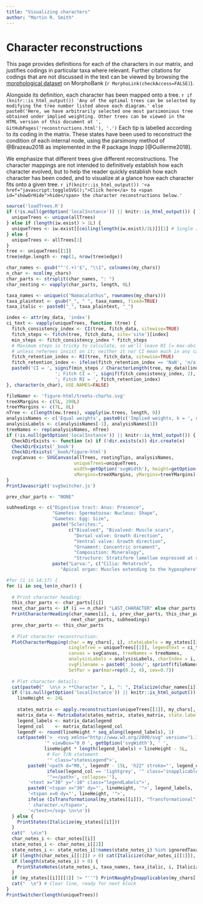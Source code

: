 ```yaml
---
title: "Visualizing characters"
author: "Martin R. Smith"
---
```


# Character reconstructions {#reconstructions}

This page provides definitions for each of the characters in our matrix, and justifies codings in particular taxa where relevant.
Further citations for codings that are not discussed in the text can be viewed by browsing the [morphological dataset](#dataset) on MorphoBank (`r MorphoLink(checkAccess=FALSE)`).

Alongside its definition, each character has been mapped onto a tree.
 `r if (knitr::is_html_output()) 'Any of the optimal trees can be selected by modifying the tree number listed above each diagram.' else paste0('Here, we have arbitrarily selected one most parsimonious tree obtained under implied weighting. Other trees can be viewed in the HTML version of this document at ', GitHubPages('reconstructions.html'), '.')`
Each tip is labelled according to its coding in the matrix.  These states have been used to reconstruct the condition of each internal node, using the parsimony method of @Brazeau2018 as implemented in the _R_ package _Inapp_ [@Guillerme2018].

We emphasize that different trees give different reconstructions.  The character mappings are not intended to definitively establish how each character evolved, but to help the reader quickly establish how each character has been coded, and to visualize at a glance how each character fits onto a given tree.  `r if(knitr::is_html_output()) '<a href="javascript:toggleSVG();">Click here</a> to <span id="showOrHide">hide</span> the character reconstructions below.'`

```R
source('loadTrees.R')
if (!is.null(getOption('localInstance')) || knitr::is_html_output()) {
  uniqueTrees <- unique(allTrees)
} else if (length(iw.exist) > 1L) {
  uniqueTrees <- iw.exist[[ceiling(length(iw.exist)/2L)]][1] # Single [] to keep as a list of 1 tree.
} else {
  uniqueTrees <- allTrees[1]
}
tree <- uniqueTrees[[1]]
tree$edge.length <- rep(1, nrow(tree$edge))

char_names <- gsub("^'(.+)'$", "\\1", colnames(my_chars))
n_char <- ncol(my_chars)
char_parts <- strsplit(char_names, ": ")
char_nesting <- vapply(char_parts, length, 0L)

taxa_names <- unique(c("Namacalathus", rownames(my_chars)))
taxa_plaintext <- gsub("_", " ", taxa_names, fixed=TRUE)
taxa_italic <- paste0("_", taxa_plaintext, "_")

index <- attr(my_data, 'index')
ci_text <- vapply(uniqueTrees, function (tree) {
  fitch_consistency_index <- CI(tree, fitch_data, sitewise=TRUE)
  fitch_steps <- fitch(tree, fitch_data, site='site')[index]
  min_steps <- fitch_consistency_index * fitch_steps
  # Maximum steps is tricky to calculate, so we'll leave RI [= max-obs / max-min]
  # unless referees insist on it; neither it nor CI mean much in any case.
  fitch_retention_index <- RI(tree, fitch_data, sitewise=TRUE)
  fitch_retention_index <- ifelse(fitch_retention_index == 'NaN', 'n/a', signif(fitch_retention_index, 2))
  paste0('CI = ', signif(min_steps / CharacterLength(tree, my_data)[index], 2),
                  '; Fitch CI = ', signif(fitch_consistency_index, 2),
                  '; Fitch RI = ', fitch_retention_index)
}, character(n_char), USE.NAMES=FALSE)
```
```R
fileNamer <- 'figure-html/tree%s-char%s.svg'
treeXMargins <- c(5L, 200L)
treeYMargins <- c(7L, 8L)
nTree <- c(length(ew.trees), vapply(iw.trees, length, 0))
analysisNames <- c('Equal weights', paste0(c('Implied weights, k = ', rep('IW, k = ', length(kValues) - 1L)), kValues))
analysisLabels <- c(analysisNames[-1], analysisNames[1])
treeNames <- rep(analysisNames, nTree)
if (!is.null(getOption('localInstance')) || knitr::is_html_output()) {
  CheckDirExists <- function (x) if (!dir.exists(x)) dir.create(x)
  CheckDirExists('_book')
  CheckDirExists('_book/figure-html')
  svgCanvas <- SVGCanvas(allTrees, rootingTips, analysisNames, 
                         uniqueTrees=uniqueTrees,
                         width=getOption('svgWidth'), height=getOption('svgHeight'),
                         xMargins=treeXMargins, yMargins=treeYMargins)
}
PrintJavascript('svgSwitcher.js')
```

```R
prev_char_parts <- "NONE"

subheadings <- c("Digestive tract: Anus: Presence",
                 "Gametes: Spermatozoa: Nucleus: Shape",
                 "Gametes: Egg: Size",
                 paste("Sclerites:",
                       c("Bivalved", "Bivalved: Muscle scars",
                         "Dorsal valve: Growth direction",
                         "Ventral valve: Growth direction",
                         "Ornament: Concentric ornament",
                         "Composition: Mineralogy",
                         "Structure: Stratiform lamellae expressed at surface")),
                 paste("Larva:", c("Cilia: Metatroch", 
                    "Apical organ: Muscles extending to the hyposphere")))

#for (i in 14:17) {
for (i in seq_len(n_char)) {
  
  # Print character heading:
  this_char_parts <- char_parts[[i]]
  next_char_parts <- if (i == n_char) "LAST_CHARACTER" else char_parts[[i + 1L]]
  PrintCharacterHeading(char_names[i], i, prev_char_parts, this_char_parts, 
                        next_char_parts, subheadings)
  prev_char_parts <- this_char_parts
  
  # Plot character reconstruction:
  PlotCharacterMapping(char = my_chars[, i], stateLabels = my_states[[i]],
                       singleTree = uniqueTrees[[1]], legendText = ci_text[i, 1],
                       canvas = svgCanvas, treeNames = treeNames,
                       analysisLabels = analysisLabels, charIndex = i,
                       svgFilename = paste0('_book/', sprintf(fileNamer, '%s', i)),
                       SetPar = par(mar=rep(0.2, 4), cex=0.7))
  
  # Plot character details:
  cat(paste0("  \n\n > **Character ", i, ": ", Italicize(char_names[i]), "**  \n>\n"))
  if (!is.null(getOption('localInstance')) || knitr::is_html_output()) {
    lineHeight <- 24L
    
    states_matrix <- apply.reconstruction(uniqueTrees[[1]], my_chars[, i])
    matrix_data <- MatrixData(states_matrix, states_matrix, state.labels=my_states[[i]])
    legend_labels <- matrix_data$legend
    legend_col    <- matrix_data$legend_col
    legendY <- round(lineHeight * seq_along(legend_labels), 1)
    cat(paste0('>  <svg xmlns="http://www.w3.org/2000/svg" version="1.1',
              '" viewBox="0 0 ', getOption('svgWidth'), ' ', 
              lineHeight * length(legend_labels) + lineHeight - 5L,
               # For T/N statement
               '" class="statesLegend">',
        paste0('<path d="M0,', legendY - 15L, 'h22" stroke="', legend_col,
               ifelse(legend_col == 'lightgrey', '" class="inapplicable', ''),
               '"></path>', collapse=''),
        '<text x="30" y="-10" class="legendLabels">', 
        paste0('<tspan x="30" dy="', lineHeight, '">', legend_labels, '</tspan>', collapse=''),
        '<tspan x=0 dy="', lineHeight, '">', 
        ifelse (IsTransformational(my_states[[i]]), "Transformational", "Neomorphic"),
        ' character.</tspan>',
        '</text></svg> \n>\n'))
  } else {
    PrintStates(Italicize(my_states[[i]]))
  }
  cat("  \n\n")
  char_notes_i <- char_notes[[i]]
  state_notes_i <- char_notes_i[[2]]
  state_notes_i <- state_notes_i[!names(state_notes_i) %in% ignoredTaxa]
  if (length(char_notes_i[[1]]) > 0) cat(Italicize(char_notes_i[[1]]), "  \n")
  if (length(state_notes_i) > 0) {
    PrintStateNotes(state_notes_i, taxa_names, taxa_italic, i, Italicize)
  }
  if (my_states[[i]][[1]] != "''") PrintNaughtyInapplicables(my_chars[, i])
  cat("  \n") # Clear line, ready for next block
}
PrintSwitcher(length(uniqueTrees))
```
